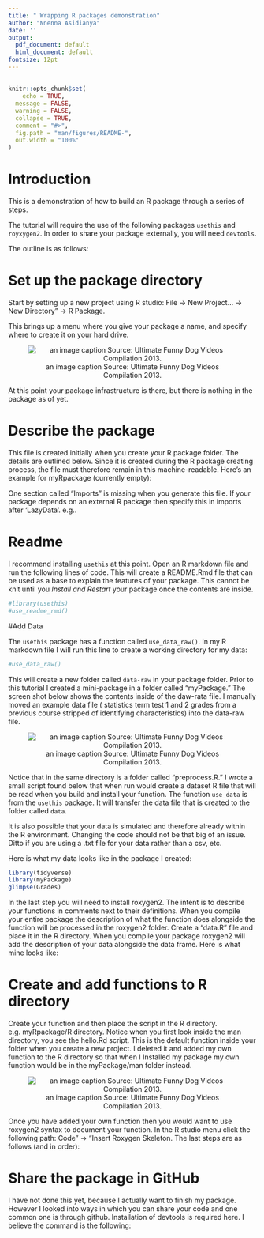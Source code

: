 ---
title: " Wrapping R packages demonstration"
author: "Nnenna Asidianya"
date: ''
output:
  pdf_document: default
  html_document: default
fontsize: 12pt
---

<!-- README.md is generated from README.Rmd. Please edit that file -->
---
```{r, include = FALSE}
knitr::opts_chunk$set(
    echo = TRUE,
  message = FALSE,
  warning = FALSE,
  collapse = TRUE,
  comment = "#>",
  fig.path = "man/figures/README-",
  out.width = "100%"
)
```


# Introduction

This is a demonstration of how to build an R package through a series of steps. 

The tutorial will require the use of the following packages `usethis` and `royxygen2`. In order to share your package externally, you will need  `devtools`.

The outline is as follows:
\begin{enumerate}
  \item Set up the package directory
  \item Describe the package 
  \begin{itemize}
  \item `DESCRIPTION` is already set up
  \item README.Rmd to display the contents of the package
  \end{itemize}
  \item Add data to a package (optional)
  \item Create and add functions to R directory
\end{enumerate}

# Set up the package directory 
Start by setting up a new project using R studio: File -> New Project… -> New Directory” -> R Package. 



This brings up a menu where you give your package a name, and specify where to create it on your hard drive.

<center>
![an image caption Source: Ultimate Funny Dog Videos Compilation 2013.](C:/Users/User/Desktop/Miss/Rpackages/Rpackages2.png)
</center>

At this point your package infrastructure is there, but there is nothing in the package as of yet. 

# Describe the package 

This file is created initially when you create your R package folder. The details are outlined below. Since it is created during the R package creating process, the file must therefore remain in this  machine-readable. Here’s an example for myRpackage (currently empty):

\begin{verbatim}
Package: myRpackage
Type: Package
Title: What the Package Does (Title Case)
Version: 0.1.0
Author: Who wrote it
Maintainer: The package maintainer <yourself@somewhere.net>
Description: More about what it does (maybe more than one line)
    Use four spaces when indenting paragraphs within the Description.
License: What license is it under?
Encoding: UTF-8
LazyData: true
\end{verbatim}

One section called "Imports" is missing when you generate this file. If your package depends on an external R package then specify this in imports after 'LazyData'. e.g.. 

\begin{verbatim}Imports:
      tidvyerse \end{verbatim}

# Readme

I recommend installing `usethis` at this point.  Open an R markdown file and run the following lines of code. This will create a README.Rmd file that can be used as a base to explain the features of your package. This cannot be knit until you *Install and Restart* your package once the contents are inside.  

```{r}
#library(usethis)
#use_readme_rmd()
```


#Add Data

The `usethis` package has a function called `use_data_raw()`. In my R markdown file I will run this line to create a working directory for my data:
```{r}
#use_data_raw()
```


This will create a new folder called `data-raw` in your package folder. Prior to this tutorial I created a mini-package in a folder called "myPackage." The screen shot below shows the contents inside of the daw-rata file. I manually moved an example data file ( statistics term test 1 and 2 grades from a previous course stripped of identifying characteristics) into the data-raw file.  

<center>
![an image caption Source: Ultimate Funny Dog Videos Compilation 2013.](C:/Users/User/Desktop/Miss/Rpackages/Rpackages3.png)</center>


Notice that in the same directory is a folder called "preprocess.R." I wrote a small script  found below that when run would create a dataset R file that will be read when you build and install your function. The function  `use_data` is from the `usethis` package. It will transfer the data file that is created to the folder called `data`. 

\begin{verbatim}
library(tidyverse)
data_yours-read_csv("data_yours.csv")
use_data(data_yours)
\end{verbatim}

It is also possible that your data is simulated and therefore already within the R environment. Changing the code should not be that big of an issue. Ditto if you are using a .txt file for your data rather than a csv, etc. 

Here is what my data looks like in the package I created:

```{r}
library(tidyverse)
library(myPackage)
glimpse(Grades)
```

In the last step you will need to install roxygen2. The intent is to describe your functions in comments next to their definitions. When you compile your entire package the description of what the function does alongside the function will be processed in the roxygen2 folder. Create a "data.R" file and place it in the R directory. When you compile your package roxygen2 will add the description of your data alongside the data frame. Here is what mine looks like:

\begin{verbatim}
#' @title Scores of undergraduate statistics students at UofT
#'
#' @description A data set with the scores of two groups.
#'
#' @format A data frame with 103 rows and 4 variables:
#' \describe{
#'   \item{‘Term Test 1 (/505)‘}{Term test 1 scores (of of 50)}
#'  \item{‘Term Test 1 Adjust (/50)‘}{Term test 1 Adjust  scores (of of 50)}
#'  \item{‘Term Test 2 (/505)‘}{Term test 1 scores (of of 57)}
#'  \item{‘Term Test 2 Adjust (/55)‘}{Term test 1 Adjust  scores (of of 50)}
#' }
#' @source <>
\end{verbatim}

# Create and add functions to R directory

Create your function and then place the script in the R directory. e.g. myRpackage/R directory. Notice when you first look inside the man directory, you see the hello.Rd script. This is the default function inside your folder when you create a new project. I deleted it and added my own function to the R directory so that when I Installed my package my own function would be in the myPackage/man folder instead. 

<center>
![an image caption Source: Ultimate Funny Dog Videos Compilation 2013.](C:/Users/User/Desktop/Miss/Rpackages/Rpackages4.png)
</center>

Once you have added your own function then you would want to use roxygen2 syntax to document your function. In the R studio menu click the following path: Code” -> “Insert Roxygen Skeleton.  The last steps are as follows (and in order):

\begin{itemize}
\item  Go to Tools -> Project Options… -> Build Tools, and make sure  that “Generate documentation with roxygen” is checked, and that “Automatically run roxygen when running install and restart” is checked in the subsequent “Configure” menu. 
\item Then, delete the two files, man/hello.Rd and NAMESPACE, which R Studio created automatically when you started your package.
\item In R Studio’s “Build” tab, click “Install and Restart”.
\end{itemize}

# Share the package in GitHub
I have not done this yet, because I actually want to finish my package. However I looked into ways in which you can share your code and one common one is through github. Installation of devtools is required here. I believe the command is the following:

\begin{verbatim}
devtools::install_github("github_name/myRPackage")
\end{verbatim}
